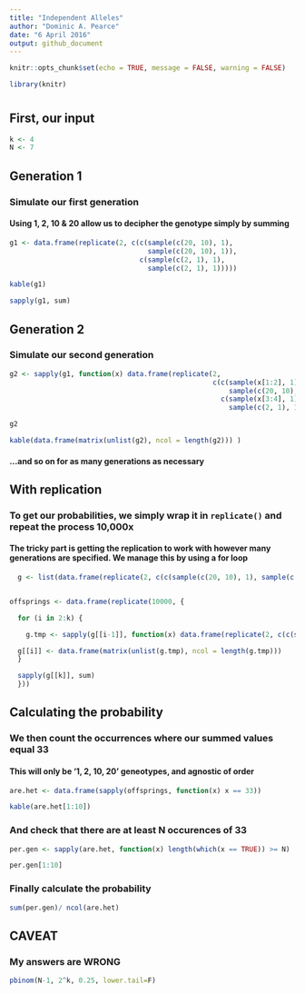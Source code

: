 ---
title: "Independent Alleles"
author: "Dominic A. Pearce"
date: "6 April 2016"
output: github_document
---

```{r, include = FALSE, cache = TRUE}
knitr::opts_chunk$set(echo = TRUE, message = FALSE, warning = FALSE)
```

```{r, echo = FALSE}
library(knitr)
```


# {.tabset}

## First, our input

```{r}
k <- 4
N <- 7
```

## Generation 1

### Simulate our first generation

#### Using 1, 2, 10 & 20 allow us to decipher the genotype simply by summing
```{r}
g1 <- data.frame(replicate(2, c(c(sample(c(20, 10), 1),
                                  sample(c(20, 10), 1)),
                                c(sample(c(2, 1), 1),
                                  sample(c(2, 1), 1)))))

kable(g1)

sapply(g1, sum)
```

## Generation 2

### Simulate our second generation
```{r}
g2 <- sapply(g1, function(x) data.frame(replicate(2,
                                                  c(c(sample(x[1:2], 1),
                                                      sample(c(20, 10), 1)),
                                                    c(sample(x[3:4], 1),
                                                      sample(c(2, 1), 1))))))

g2

kable(data.frame(matrix(unlist(g2), ncol = length(g2))) )
```

#### ...and so on for as many generations as necessary

## With replication

### To get our probabilities, we simply wrap it in `replicate()` and repeat the process 10,000x

#### The tricky part is getting the replication to work with however many generations are specified. We manage this by using a for loop
```{r, cache=TRUE}
  g <- list(data.frame(replicate(2, c(c(sample(c(20, 10), 1), sample(c(20, 10), 1)), c(sample(c(2, 1), 1), sample(c(2, 1), 1))))))


offsprings <- data.frame(replicate(10000, {

  for (i in 2:k) {

    g.tmp <- sapply(g[[i-1]], function(x) data.frame(replicate(2, c(c(sample(x[1:2], 1), sample(c(20, 10), 1)), c(sample(x[3:4], 1), sample(c(2, 1), 1))))))

  g[[i]] <- data.frame(matrix(unlist(g.tmp), ncol = length(g.tmp)))
  }

  sapply(g[[k]], sum)
  }))
```

## Calculating the probability

### We then count the occurrences where our summed values equal 33

#### This will only be '1, 2, 10, 20' geneotypes, and agnostic of order
```{r}
are.het <- data.frame(sapply(offsprings, function(x) x == 33))

kable(are.het[1:10])
```

### And check that there are at least N occurences of 33
```{r}
per.gen <- sapply(are.het, function(x) length(which(x == TRUE)) >= N)

per.gen[1:10]
```

### Finally calculate the probability
```{r}
sum(per.gen)/ ncol(are.het)
```

## CAVEAT

### My answers are **WRONG**
```{r}
pbinom(N-1, 2^k, 0.25, lower.tail=F)
```
